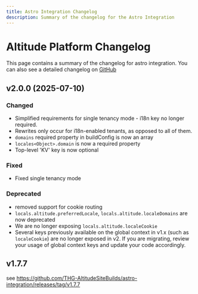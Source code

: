 ```yaml
---
title: Astro Integration Changelog
description: Summary of the changelog for the Astro Integration
---
```


# Altitude Platform Changelog

This page contains a summary of the changelog for astro integration. You can also see a detailed changelog on [GitHub](https://github.com/THG-AltitudeSiteBuilds/astro-integration/releases/)

## v2.0.0 (2025-07-10)

### Changed

- Simplified requirements for single tenancy mode - i18n key no longer required.
- Rewrites only occur for i18n-enabled tenants, as opposed to all of them.
- `domains` required property in buildConfig is now an array
- `locales<Object>.domain` is now a required property
- Top-level 'KV' key is now optional

### Fixed

- Fixed single tenancy mode

### Deprecated

- removed support for cookie routing
- `locals.altitude.preferredLocale`, `locals.altitude.localeDomains` are now deprecated
- We are no longer exposing `locals.altitude.localeCookie`
- Several keys previously available on the global context in v1.x (such as `localeCookie`) are no longer exposed in v2. If you are migrating, review your usage of global context keys and update your code accordingly.

## v1.7.7

see https://github.com/THG-AltitudeSiteBuilds/astro-integration/releases/tag/v1.7.7
